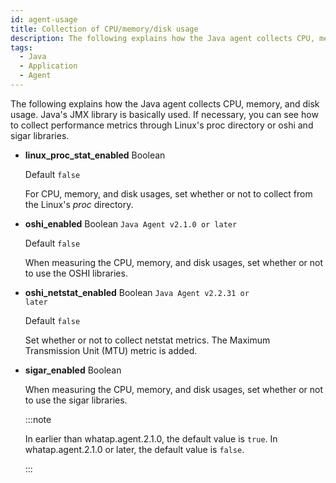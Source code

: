 ```yaml
---
id: agent-usage
title: Collection of CPU/memory/disk usage
description: The following explains how the Java agent collects CPU, memory, and disk usage. Java's JMX library is basically used. If necessary, you can see how to collect performance metrics through Linux's proc directory or oshi and sigar libraries.
tags:
  - Java
  - Application
  - Agent
---
```


The following explains how the Java agent collects CPU, memory, and disk usage. Java's JMX library is basically used. If necessary, you can see how to collect performance metrics through Linux's proc directory or oshi and sigar libraries.

- **linux_proc_stat_enabled** <span class='type'>Boolean</span>

  Default `false`

  For CPU, memory, and disk usages, set whether or not to collect from the Linux's _proc_ directory.

- **oshi_enabled** <span class='type'>Boolean</span> <code class="my">Java Agent v2.1.0 or later</code>

  Default `false`

  When measuring the CPU, memory, and disk usages, set whether or not to use the OSHI libraries.

- **oshi_netstat_enabled** <span class='type'>Boolean</span> <code class="my">Java Agent v2.2.31 or later</code>

  Default `false`

  Set whether or not to collect netstat metrics. The Maximum Transmission Unit (MTU) metric is added.

- **sigar_enabled** <span class='type'>Boolean</span>

  When measuring the CPU, memory, and disk usages, set whether or not to use the sigar libraries.

  :::note

  In earlier than whatap.agent.2.1.0, the default value is `true`. In whatap.agent.2.1.0 or later, the default value is `false`.

  :::
